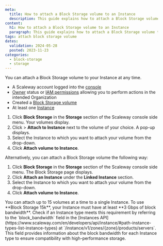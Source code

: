 ```yaml
---
meta:
  title: How to attach a Block Storage volume to an Instance
  description: This guide explains how to attach a Block Storage volume to a Scaleway Instance. Follow simple steps to manage your storage efficiently.
content:
  h1: How to attach a Block Storage volume to an Instance
  paragraph: This guide explains how to attach a Block Storage volume to a Scaleway Instance. Follow simple steps to manage your storage efficiently.
tags: attach block storage volume
dates:
  validation: 2024-05-28
  posted: 2023-11-23
categories:
  - block-storage
  - storage
---
```


You can attach a Block Storage volume to your Instance at any time.

<Macro id="requirements" />

- A Scaleway account logged into the [console](https://console.scaleway.com)
- [Owner](/identity-and-access-management/iam/concepts/#owner) status or [IAM permissions](/identity-and-access-management/iam/concepts/#permission) allowing you to perform actions in the intended Organization
- Created a [Block Storage volume](/storage/block/how-to/create-a-volume/)
- At least one [Instance](/compute/instances/how-to/create-an-instance/)


1. Click **Block Storage** in the **Storage** section of the Scaleway console side menu. Your volumes display.
2. Click <Icon name="more" /> > **Attach to Instance** next to the volume of your choice. A pop-up displays.
3. Select the Instance to which you want to attach your volume from the drop-down.
4. Click **Attach volume to Instance**.

Alternatively, you can attach a Block Storage volume the following way:

1. Click **Block Storage** in the **Storage** section of the Scaleway console side menu. The Block Storage page displays.
2. Click **Attach an Instance** under the **Linked Instance** section.
    <Lightbox src="scaleway-block-storage-attach-instance.webp" alt="" />
3. Select the Instance to which you want to attach your volume from the drop-down.
4. Click **Attach volume to Instance**.

<Message type="important">
  You can attach up to 15 volumes at a time to a single Instance.
</Message>
<Message type="note">
  To use **Block Storage 15k**, your Instance must have at least **3 Gbps of block bandwidth**.
  Check if an Instance type meets this requirement by referring to the `block_bandwidth` field in the [Instances API](https://www.scaleway.com/en/developers/api/instance/#path-instance-types-list-instance-types) at `/instance/v1/zones/{zone}/products/servers`.
  This field provides information about the block bandwidth for each Instance type to ensure compatibility with high-performance storage.
</Message>


